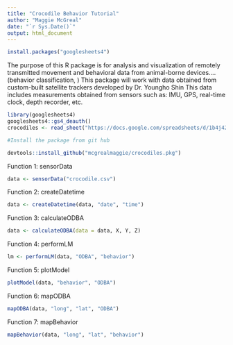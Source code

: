 ```yaml
---
title: "Crocodile Behavior Tutorial"
author: "Maggie McGreal"
date: "`r Sys.Date()`"
output: html_document
---
```



```r
install.packages("googlesheets4")

```


The purpose of this R package is for analysis and visualization of remotely transmitted movement and behavioral data from animal-borne devices.... (behavior classification, )
This package will work with data obtained from custom-built satellite trackers developed by Dr. Youngho Shin
This data includes measurements obtained from sensors such as: IMU, GPS, real-time clock, depth recorder, etc.

```r
library(googlesheets4)
googlesheets4::gs4_deauth()
crocodiles <- read_sheet("https://docs.google.com/spreadsheets/d/1b4j42SbcN0GZR6KgHRtEmRe5-D0qzYM1mZWo9-KC4d4/edit?usp=sharing")

```


```r
#Install the package from git hub

devtools::install_github("mcgrealmaggie/crocodiles.pkg")


```

Function 1: sensorData
```r
data <- sensorData("crocodile.csv")
```

Function 2: createDatetime
```r
data <- createDatetime(data, "date", "time")
```

Function 3: calculateODBA
```r
data <- calculateODBA(data = data, X, Y, Z)
```

Function 4: performLM
```r
lm <- performLM(data, "ODBA", "behavior")
```

Function 5: plotModel
```r
plotModel(data, "behavior", "ODBA")
```

Function 6: mapODBA
```r
mapODBA(data, "long", "lat", "ODBA")
```

Function 7: mapBehavior
```r
mapBehavior(data, "long", "lat", "behavior")
```
